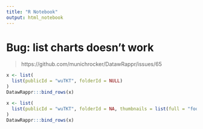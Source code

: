 ```yaml
---
title: "R Notebook"
output: html_notebook
---
```


# Bug: list charts doesn't work

> https://github.com/munichrocker/DatawRappr/issues/65

```r
x <- list(
  list(publicId = "wuTKT", folderId = NULL)
)
DatawRappr:::bind_rows(x)
```

```r
x <- list(
  list(publicId = "wuTKT", folderId = NA, thumbnails = list(full = "foo", plain = "bar"))
)
DatawRappr:::bind_rows(x)
```

